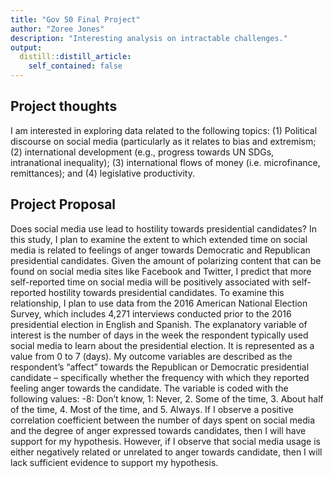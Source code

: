 ```yaml
---
title: "Gov 50 Final Project"
author: "Zoree Jones"
description: "Interesting analysis on intractable challenges."
output:
  distill::distill_article:
    self_contained: false
---
```




## Project thoughts

I am interested in exploring data related to the following topics: (1) Political discourse on social media (particularly as it relates to bias and extremism; (2) international development (e.g., progress towards UN SDGs, intranational inequality); (3) international flows of money (i.e. microfinance, remittances); and (4) legislative productivity. 

## Project Proposal

Does social media use lead to hostility towards presidential candidates? In this study, I plan to examine the extent to which extended time on social media is related to feelings of anger towards Democratic and Republican presidential candidates. Given the amount of polarizing content that can be found on social media sites like Facebook and Twitter, I predict that more self-reported time on social media will be positively associated with self-reported hostility towards presidential candidates. To examine this relationship, I plan to use data from the 2016 American National Election Survey, which includes 4,271 interviews conducted prior to the 2016 presidential election in English and Spanish. The explanatory variable of interest is the number of days in the week the respondent typically used social media to learn about the presidential election. It is represented as a value from 0 to 7 (days). My outcome variables are described as the respondent's "affect" towards the Republican or Democratic presidential candidate -- specifically whether the frequency with which they reported feeling anger towards the candidate. The variable is coded with the following values: -8: Don't know, 1: Never, 2. Some of the time, 3. About half of the time, 4. Most of the time, and 5. Always. If I observe a positive correlation coefficient between the number of days spent on social media and the degree of anger expressed towards candidates, then I will have support for my hypothesis. However, if I observe that social media usage is either negatively related or unrelated to anger towards candidate, then I will lack sufficient evidence to support my hypothesis.